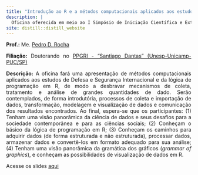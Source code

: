 ```yaml
---
title: "Introdução ao R e a métodos computacionais aplicados aos estudos de Defesa e Segurança Internacional"
description: |
  Oficina oferecida em meio ao I Simpósio de Iniciação Científica e Extensão em Estudos de Defesa (SICEDef) entre os dias 02 e 03 de Setembro de 2020
site: distill::distill_website
---
```


<p style="text-align:justify"><b>Prof.:</b> Me. <a href="http://pedrodrocha.com/" target="_blank">Pedro D. Rocha</a> </p>


<p style="text-align:justify"><b>Filiação:</b> Doutorando no <a href="https://www.santiagodantas-ppgri.org/" target="_blank">PPGRI - "Santiago Dantas" (Unesp-Unicamp-PUC/SP)</a>
<p style="text-align:justify">
<b>Descrição:</b> A oficina fará uma apresentação de métodos computacionais aplicados aos estudos de Defesa e Segurança Internacional e da lógica de programação em R, de modo a desbravar mecanismos de coleta, tratamento e análise de grandes quantidades de dado. Serão contemplados, de forma introdutória, processos de coleta e importação de dados, transformação, modelagem e visualização de dados e comunicação dos resultados encontrados. Ao final, espera-se que os participantes: (1) Tenham uma visão panorâmica da ciência de dados e seus desafios para a sociedade contemporânea e para as ciências sociais; (2) Conheçam o básico da lógica de programação em R; (3) Conheçam os caminhos para adquirir dados (de forma estruturada e não estruturada), processar dados, armazenar dados e convertê-los em formato adequado para sua análise; (4) Tenham uma visão panorâmica da gramática dos gráficos (<i>grammar of graphics</i>), e conheçam as possibilidades de visualização de dados em R. </p>

Acesse os slides [aqui](https://oficinar.netlify.app/)
